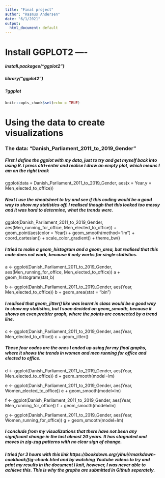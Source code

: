 ---
title: "Final project"
author: "Rasmus Andersen"
date: "6/1/2021"
output:
  html_document: default
---

# Install GGPLOT2 ----
##### install.packages("ggplot2")
##### library("ggplot2")
##### ?ggplot

```{r setup, include=FALSE}
knitr::opts_chunk$set(echo = TRUE)
```

# Using the data to create visualizations
### The data: "Danish_Parliament_2011_to_2019_Gender"

##### First I define the ggplot with my data, just to try and get myself back into using R. I press ctrl+enter and realise I draw an empty plot, which means I am on the right track

ggplot(data = Danish_Parliament_2011_to_2019_Gender, aes(x = Year,y = Men_elected_to_office))

##### Next I use the cheatsheet to try and see if this coding would be a good way to show my statistics off. I realised though that this looked too messy and it was hard to determine, what the trends were.
ggplot(Danish_Parliament_2011_to_2019_Gender, aes(Men_running_for_office, Men_elected_to_office)) +
  geom_point(aes(color = Year)) +
  geom_smooth(method="lm") +
  coord_cartesian() +
  scale_color_gradient() +
  theme_bw()
  
##### I tried to make a geom_histogram and a geom_area, but realised that this code does not work, because it only works for single statistics.  

a <- ggplot(Danish_Parliament_2011_to_2019_Gender, aes(Men_running_for_office, Men_elected_to_office))
a + geom_histogram(stat_b)

b <- ggplot(Danish_Parliament_2011_to_2019_Gender, aes(Year, Men_elected_to_office))
b + geom_area(stat = "bin")

##### I realised that geom_jitter() like was learnt in class would be a good way to show my statistics, but I soon decided on geom_smooth, because it shows an even prettier graph, where the points are connected by a trend line.
c <- ggplot(Danish_Parliament_2011_to_2019_Gender, aes(Year, Men_elected_to_office))
c + geom_jitter()

##### These four codes are the ones I ended up using for my final graphs, where it shows the trends in women and men running for office and elected to office.
d <- ggplot(Danish_Parliament_2011_to_2019_Gender, aes(Year, Men_elected_to_office))
d + geom_smooth(model=lm)    

e <- ggplot(Danish_Parliament_2011_to_2019_Gender, aes(Year, Women_elected_to_office))
e + geom_smooth(model=lm)

f <- ggplot(Danish_Parliament_2011_to_2019_Gender, aes(Year, Men_running_for_office))
f + geom_smooth(model=lm)

g <- ggplot(Danish_Parliament_2011_to_2019_Gender, aes(Year, Women_running_for_office))
g + geom_smooth(model=lm)

##### I conclude from my visualizations that there have not been any significant change in the last almost 20 years. It has stagnated and moves in zig-zag patterns with no clear sign of change.

##### I tried for 3 hours with this link https://bookdown.org/yihui/rmarkdown-cookbook/fig-chunk.html and by watching Youtube videos to try and print my results in the document I knit, however, I was never able to achieve this. This is why the graphs are submitted in Github seperately.